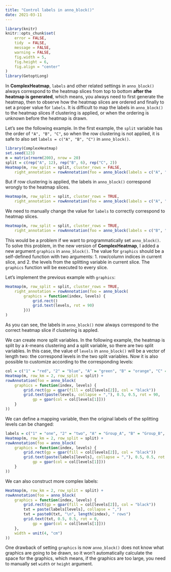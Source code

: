 ```yaml
---
title: "Control labels in anno_block()"
date: 2021-03-11
---
```


```r
library(knitr)
knitr::opts_chunk$set(
    error = FALSE,
    tidy  = FALSE,
    message = FALSE,
    warning = FALSE,
    fig.width = 5,
    fig.height = 6,
    fig.align = "center"
)
library(GetoptLong)
```

In **ComplexHeatmap**, `labels` and other related settings in `anno_block()`
always correspond to the heatmap slices from top to bottom **after the heatmap
is generated**, which means, you always need to first generate the heatmap,
then to observe how the heatmap slices are ordered and finally to set a proper value for
`labels`. It is difficult to map the labels in `anno_block()` to the heatmap
slices if clustering is applied, or when the ordering is unknown before the heatmap
is drawn.

Let's see the following example. In the first example, the `split` variable has the order
of `"A", "B", "C"`, so when the row clustering is not applied, it is safe to also set
`labels = c("A", "B", "C")` in `anno_block()`.

```r
library(ComplexHeatmap)
set.seed(123)
m = matrix(rnorm(200), nrow = 20)
split = c(rep("A", 12), rep("B", 6), rep("C", 2))
Heatmap(m, row_split = split, cluster_rows = FALSE,
	right_annotation = rowAnnotation(foo = anno_block(labels = c("A", "B", "C"))))
```

But if row clustering is applied, the labels in `anno_block()` correspond wrongly to the heatmap slices.

```r
Heatmap(m, row_split = split, cluster_rows = TRUE,
	right_annotation = rowAnnotation(foo = anno_block(labels = c("A", "B", "C"))))
```

We need to manually change the value for `labels` to correctly correspond to heatmap slices.

```r
Heatmap(m, row_split = split, cluster_rows = TRUE,
	right_annotation = rowAnnotation(foo = anno_block(labels = c("B", "A", "C"))))
```

This would be a problem if we want to programmatically set `anno_block()`. To
solve this problem, in the new version of **ComplexHeatmap**, I added a new
argument `graphics` in `anno_block()`. The value for `graphics` should be a
self-defined function with two arguments: 1. row/column indices in current slice, and
2. the levels from the splitting variable in current slice. The `graphics`
function will be executed to every slice.

Let's implement the previous example with `graphics`:

```r
Heatmap(m, row_split = split, cluster_rows = TRUE,
	right_annotation = rowAnnotation(foo = anno_block(
		graphics = function(index, levels) {
			grid.rect()
			grid.text(levels, rot = 90)
		}))
)
```

As you can see, the labels in `anno_block()` now always correspond to the
correct heatmap slice if clustering is appled.

We can create more split variables. In the following example, the heatmap
is split by a _k_-means clustering and a split variable, so there are two split variables.
In this case, the value of `levels` in `anno_block()` will be a vector of length two: the correspond
levels in the two split variables. Now it is also possible to customize according to the corresponding
levels:

```r
col = c("1" = "red", "2" = "blue", "A" = "green", "B" = "orange", "C" = "purple")
Heatmap(m, row_km = 2, row_split = split) + 
rowAnnotation(foo = anno_block(
	graphics = function(index, levels) {
		grid.rect(gp = gpar(fill = col[levels[2]], col = "black"))
		grid.text(paste(levels, collapse = ","), 0.5, 0.5, rot = 90,
			gp = gpar(col = col[levels[1]]))
	}
))
```

We can define a mapping variable, then the original labels of the splitting levels can be changed:

```r
labels = c("1" = "one", "2" = "two", "A" = "Group_A", "B" = "Group_B", "C" = "Group_C")
Heatmap(m, row_km = 2, row_split = split) + 
rowAnnotation(foo = anno_block(
	graphics = function(index, levels) {
		grid.rect(gp = gpar(fill = col[levels[2]], col = "black"))
		grid.text(paste(labels[levels], collapse = ","), 0.5, 0.5, rot = 90,
			gp = gpar(col = col[levels[1]]))
	}
))
```

We can also construct more complex labels:

```r
Heatmap(m, row_km = 2, row_split = split) + 
rowAnnotation(foo = anno_block(
	graphics = function(index, levels) {
		grid.rect(gp = gpar(fill = col[levels[2]], col = "black"))
		txt = paste(labels[levels], collapse = ",")
		txt = paste0(txt, "\n", length(index), " rows")
		grid.text(txt, 0.5, 0.5, rot = 0,
			gp = gpar(col = col[levels[1]]))
	},
	width = unit(4, "cm")
))
```

One drawback of setting `graphics` is now `anno_block()` does not know what
graphics are going to be drawn, so it won't automatically calculate the space for
the graphics, which means, if the graphics are too large, you need to manually
set `width` or `height` argument.
